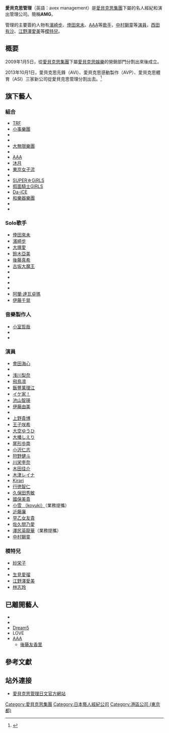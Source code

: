 {{Infobox company
| name                = 愛貝克思管理株式會社
| name_en             = avex management inc.
| logo                = 
| logo_size           = 
| logo_caption        = 
| image               =          
| image_size          =
| image_caption       =
| type                = [[股份有限公司|股份有限公司]]
| native_name         = エイベックス･マネジメント株式会社
| native_name_lang    = ja
| other_name          = AMG
| traded_as           = 
| com_code            =
| ROC_UBN             = 
| fate                = 
| predecessor         = 
| successor           = 
| foundation          = {{JPN}} 東京都<br/>2009年（平成25年）1月5日
| defunct             = <!-- {{End date|YYYY|MM|DD}} -->
| location            = 
| locations           = 東京都港区六本木一丁目6番1号<br/>[[泉花園大廈|泉花園大廈]]36層
| area_served         = {{JPN}}
| founder             = 
| chairman            = 
| vice_chairman       = 
| president           = 
| MD                  = 
| GM                  = 
| CEO                 = 
| COO                 = 
| CFO                 = 
| CMO                 = 
| CD                  = 
| key_people          = 代表取締役社長 伊東宏晃
| industry            = [[服務業|服務業]]
| products            = 
| services            = 名人經紀、演出事務等 
| revenue             = 
| operating_income    = 
| net_income          = 
| aum                 = <!-- 仅适用于金融服务类公司。 -->
| assets              = 
| equity              = 
| owner               = 
| num_employees       = 
| parent              = [[愛貝克思集團|愛貝克思集團]]
| divisions           = 
| subsid              = 
| homepage            = http://avex-management.jp/ avex-management.jp
| zip_code            = 106-6036 
| telephone_no        = 
| slogan              = 
| capital             = 8000萬日元
| market_value        = 
| P/E_ratio           = 
| earnings_per_share  = 
| net_asset_value     = 
| accounting_period   = 
| major_shareholder   = 
| footnotes           = 
}}

'''愛貝克思管理'''（英語：avex management）是[[愛貝克思集團|愛貝克思集團]]下屬的名人經紀和演出管理公司。簡稱'''AMG'''。

管理的主要簽約人物有[[濱崎步|濱崎步]]、[[倖田來未|倖田來未]]、[[AAA_(團體)|AAA]]等[[歌手|歌手]]，[[中村獅童_(2代目)|中村獅童]]等[[演員|演員]]，[[西田有沙|西田有沙]]、[[江野澤愛美|江野澤愛美]]等[[模特兒|模特兒]]。

== 概要 ==
2009年1月5日，從[[愛貝克思集團|愛貝克思集團]]下屬[[愛貝克思娛樂|愛貝克思娛樂]]的營銷部門分割出來後成立。

2013年10月1日，愛貝克思先鋒（AVI）、愛貝克思感動製作（AVP）、愛貝克思體育（ASI）三家新公司從愛貝克思管理分割出去。<ref>{{Cite news|work=Musicman-NET|url=http://www.musicman-net.com/business/28442.html|title=エイベックス、AMG事業の一部を会社分割し新会社3社を設立|date=2013-08-27|accessdate=2013-11-04|publisher=エフ・ビー・コミュニケーションズ|archive-url=https://web.archive.org/web/20140315101017/http://musicman-net.com/business/28442.html|archive-date=2014-03-15|dead-url=yes}}</ref>

==旗下藝人==
===組合===
*[[TRF|TRF]]
*[[小事樂團|小事樂團]]
*{{link-ja|東京布丁|東京プリン}}
*{{link-ja|SEKAIICHI|セカイイチ}}
*[[大無限樂團|大無限樂團]]
*{{link-ja|BACK-ON|BACK-ON}}
*[[AAA_(團體)|AAA]]
*[[沐月|沐月]]
*[[東京女子流|東京女子流]]
*{{link-ja|Little Blue boX|Little Blue boX}}
*[[SUPER☆GiRLS|SUPER☆GiRLS]]
*[[假面騎士GIRLS|假面騎士GIRLS]]
*[[Da-iCE|Da-iCE]]
*[[和樂器樂團|和樂器樂團]]
*{{link-ja|lol(音樂團體)|Lol (音楽グループ)|lol}}
*{{link-ja|α‐X's|α‐X's}}

===Solo歌手===
*[[倖田來未|倖田來未]]
*[[濱崎步|濱崎步]]
*[[大塚愛|大塚愛]]
*[[鈴木亞美|鈴木亞美]]
*[[後藤真希|後藤真希]]
*[[古坂大魔王|古坂大魔王]]
*{{link-ja|木山裕策|木山裕策}}
*{{link-ja|難波章浩|難波章浩}}
*{{link-ja|山森大輔|山森大輔 (ミュージシャン)}}
*{{link-ja|SUEMITSU & THE SUEMITH|SUEMITSU & THE SUEMITH}}
*[[阿蘭·達瓦卓瑪|阿蘭·達瓦卓瑪]]
*[[伊藤千晃|伊藤千晃]]

===音樂製作人===
*[[小室哲哉|小室哲哉]]
*{{link-ja|motsu|motsu}}
*{{link-ja|大澤伸一|大沢伸一}}

=== 演員 ===
*[[會田海心|會田海心]]
*{{link-ja|青野紗穂|青野紗穂}}
*[[浅川梨奈|浅川梨奈]]
*[[飛鳥凛|飛鳥凛]]
*[[飯豐萬理江|飯豐萬理江]]
*[[イケ家！|イケ家！]]
*[[池山智瑛|池山智瑛]]
*[[伊藤由美|伊藤由美]]
*{{link-ja|井元まほ|井元まほ}}
*[[上野貴博|上野貴博]]
*[[王子咲希|王子咲希]]
*[[大空ゆうひ|大空ゆうひ]]
*[[大幡しえり|大幡しえり]]
*[[尾形歩南|尾形歩南]]
*[[小沢仁志|小沢仁志]]
*[[狩野健斗|狩野健斗]]
*[[川栄李奈|川栄李奈]]
*[[木田佳介|木田佳介]]
*[[木津レイナ|木津レイナ]]
*[[Kirari|Kirari]]
*[[行徳智仁|行徳智仁]]
*[[久保田秀敏|久保田秀敏]]
*[[國保美貴|國保美貴]]
*[[小雪_(日本演員)|小雪 （koyuki）]]（業務提攜）
*[[近藤廉|近藤廉]]
*[[早乙女友貴|早乙女友貴]]
*[[佐久間乃愛|佐久間乃愛]]
*[[澤尻英龍華|澤尻英龍華]]（業務提攜）
*[[中村獅童_(二代目)|中村獅童]]

=== 模特兒 ===
*[[紗栄子|紗栄子]]
*{{link-ja|西田有沙|西田有沙}}
*[[生見愛瑠|生見愛瑠]]
*[[江野澤愛美|江野澤愛美]]
*[[林志玲|林志玲]]

==已離開藝人==
*{{link-ja|BOOM BOOM SATELLITES|BOOM BOOM SATELLITES}}
*{{link-ja|TRIPLANE|TRIPLANE}}
*[[Dream5|Dream5]]
*LOVE
*[[AAA_(團體)|AAA]]
**[[後藤友香里|後藤友香里]]

==參考文獻==
{{Reflist}}
==站外連接==
*[http://avex-management.jp/ 愛貝克思管理日文官方網站] {{Wayback|url=http://avex-management.jp/ |date=20091206051314 }}

{{DEFAULTSORT:Avex Management}}
[[Category:愛貝克思集團|Category:愛貝克思集團]]
[[Category:日本藝人經紀公司|Category:日本藝人經紀公司]]
[[Category:港區公司_(東京都)|Category:港區公司 (東京都)]]
